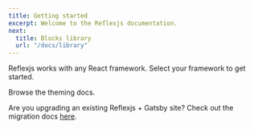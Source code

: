 ```yaml
---
title: Getting started
excerpt: Welcome to the Reflexjs documentation.
next:
  title: Blocks library
  url: "/docs/library"
---
```


Reflexjs works with any React framework. Select your framework to get started.

<div display="grid" col="1|2|3" my="8" gap="4" w="full">
  <LinkedCard href="/docs/nextjs" icon="nextjs" title="Next.js" color="#111" />
  <LinkedCard
    href="/docs/gatsby"
    icon="gatsby"
    title="Gatsby"
    color="#663399"
  />
  <LinkedCard href="/docs/react" icon="react" title="React" color="#61DAFB" />
</div>

Browse the <Link href="/theming/style-props" passHref><a>theming docs</a></Link>.

<Callout>

Are you upgrading an existing Reflexjs + Gatsby site? Check out the migration docs [here](/gatsby/upgrading).

</Callout>
